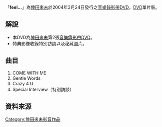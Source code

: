 {{Infobox Album
| Name        = Feel...
| Type        = [[video|video]]
| Artist      = [[倖田來未|倖田來未]]
| Released    = 2004年3月24日
| Genre       = [[J-POP|J-POP]]
| Length      = 
| Label       = [[rhythm_zone|rhythm zone]]
| Chart position = 
| Certification = 
| Last album  = [[7_SPIRITS|7 SPIRITS]]<br /> （2003年）
| This album  = '''feel...''' <br /> （2004年）
| Next album  = [[secret_～FIRST_CLASS_LIMITED_LIVE～|secret ～FIRST CLASS LIMITED LIVE～]]<br /> （2005年）
}}

「'''feel...'''」為[[倖田來未|倖田來未]]於2004年3月24日發行之[[音樂錄影帶|音樂錄影帶]]DVD。[[DVD|DVD]]單片裝。

==解說==
*本DVD為[[倖田來未|倖田來未]]第2張[[音樂錄影帶|音樂錄影帶]]DVD。
*特典影像收錄特別訪談以及秘藏圖片。

==曲目==
#COME WITH ME
#Gentle Words
#Crazy 4 U
#Special Interview（特別訪談）

==資料來源==
<references/>


{{倖田來未}}


[[Category:倖田來未影音作品|Category:倖田來未影音作品]]